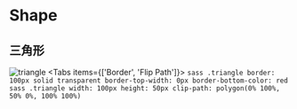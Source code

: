 
# Shape
## 三角形
![triangle](public/img/css/shape/triangle.png)
<Tabs items={['Border', 'Flip Path']}>
    <Tab>
    ```sass
    .triangle
        border: 100px solid transparent
        border-top-width: 0px
        border-bottom-color: red
    ```
    </Tab>
    <Tab>
    ```sass
    .triangle
        width: 100px
        height: 50px
        clip-path: polygon(0% 100%, 50% 0%, 100% 100%)
    ```
    </Tab>
</Tabs>